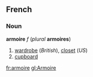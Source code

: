 ==French==
===Noun===
'''armoire''' ''f'' (''plural'' '''armoires''')

#[[wardrobe]] (''British''), [[closet]] (''US'')
#[[cupboard]]

[[fr:armoire]]
[[gl:Armoire]]